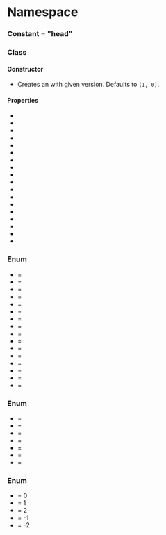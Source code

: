 
# Namespace <Decl s={Ot.Head}/>

### Constant <Decl s={Ot.Head.Tag}/> = "head"

### Class <Decl s={Ot.Head.Table}/>

#### Constructor

 * <Method ctor s={Ot.Head.Table.constructor} args={{majorVersion:optional(number),minorVersion:optional(number)}} />

    Creates an <R s={Ot.Head.Table}/> with given version. Defaults to `(1, 0)`.

#### Properties

 * <Member readonly s={Ot.Head.Table.majorVersion} type={number} />
 * <Member readonly s={Ot.Head.Table.minorVersion} type={number} />
 * <Member s={Ot.Head.Table.fontRevision} type={number} />
 * <Member readonly s={Ot.Head.Table.checkSumAdjust} type={number} />
 * <Member readonly s={Ot.Head.Table.magicNumber} type={number} />
 * <Member s={Ot.Head.Table.flags} type={Ot.Head.Flags} />
 * <Member s={Ot.Head.Table.unitsPerEm} type={number} />
 * <Member s={Ot.Head.Table.created} type={number} />
 * <Member s={Ot.Head.Table.modified} type={number} />
 * <Member volatile s={Ot.Head.Table.xMin} type={number} />
 * <Member volatile s={Ot.Head.Table.yMin} type={number} />
 * <Member volatile s={Ot.Head.Table.xMax} type={number} />
 * <Member volatile s={Ot.Head.Table.yMax} type={number} />
 * <Member s={Ot.Head.Table.macStyle} type={Ot.Head.MacStyle} />
 * <Member s={Ot.Head.Table.lowestRecPPEM} type={number} />
 * <Member s={Ot.Head.Table.fontDirectionHint} type={Ot.Head.FontDirectionHint} />
 * <Member volatile s={Ot.Head.Table.indexToLocFormat} type={number} />
 * <Member s={Ot.Head.Table.glyphDataFormat} type={number} />

### Enum <Decl s={Ot.Head.Flags} />

 * <Item s={Ot.Head.Flags.BaseLineYAt0}/> = <NthBit n={0}/>
 * <Item s={Ot.Head.Flags.LeftSidebearingAtX0}/> = <NthBit n={1}/>
 * <Item s={Ot.Head.Flags.InstructionsMayDependOnPointSize}/> = <NthBit n={2}/>
 * <Item s={Ot.Head.Flags.ForcePpemToBeInteger}/> = <NthBit n={3}/>
 * <Item s={Ot.Head.Flags.InstructionMayAlterAdvanceWidth}/> = <NthBit n={4}/>
 * <Item s={Ot.Head.Flags.IntendedToBeVertical}/> = <NthBit n={5}/>
 * <Item s={Ot.Head.Flags.Reserved6}/> = <NthBit n={6}/>
 * <Item s={Ot.Head.Flags.NeedComplexLayout}/> = <NthBit n={7}/>
 * <Item s={Ot.Head.Flags.HasAATMetamorphism}/> = <NthBit n={8}/>
 * <Item s={Ot.Head.Flags.HasStrongRightToLeft}/> = <NthBit n={9}/>
 * <Item s={Ot.Head.Flags.HasIndicRearrangement}/> = <NthBit n={10}/>
 * <Item s={Ot.Head.Flags.Compressed}/> = <NthBit n={11}/>
 * <Item s={Ot.Head.Flags.Converted}/> = <NthBit n={12}/>
 * <Item s={Ot.Head.Flags.OptimizedForClearType}/> = <NthBit n={13}/>
 * <Item s={Ot.Head.Flags.LastResortFont}/> = <NthBit n={14}/>
 * <Item s={Ot.Head.Flags.Reserved15}/> = <NthBit n={15}/>

### Enum <Decl s={Ot.Head.MacStyle} />

 * <Item s={Ot.Head.MacStyle.Bold} /> = <NthBit n={0}/>
 * <Item s={Ot.Head.MacStyle.Italic} /> = <NthBit n={1}/>
 * <Item s={Ot.Head.MacStyle.Underline} /> = <NthBit n={2}/>
 * <Item s={Ot.Head.MacStyle.Outline} /> = <NthBit n={3}/>
 * <Item s={Ot.Head.MacStyle.Shadow} /> = <NthBit n={4}/>
 * <Item s={Ot.Head.MacStyle.Condensed} /> = <NthBit n={5}/>
 * <Item s={Ot.Head.MacStyle.Extended} /> = <NthBit n={6}/>

### Enum <Decl s={Ot.Head.FontDirectionHint} />

 * <Item s={Ot.Head.FontDirectionHint.FullyMixed}/> = 0
 * <Item s={Ot.Head.FontDirectionHint.OnlyStrongLTR}/> = 1
 * <Item s={Ot.Head.FontDirectionHint.StrongLTROrNeutral}/> = 2
 * <Item s={Ot.Head.FontDirectionHint.OnlyStrongRTL}/> = -1
 * <Item s={Ot.Head.FontDirectionHint.StrongRTLOrNeutral}/> = -2